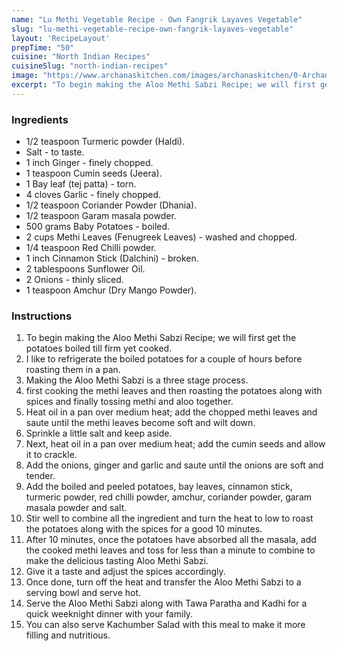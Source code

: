 ---
name: "Lu Methi Vegetable Recipe - Own Fangrik Layaves Vegetable"
slug: "lu-methi-vegetable-recipe-own-fangrik-layaves-vegetable"
layout: 'RecipeLayout'
prepTime: "50"
cuisine: "North Indian Recipes"
cuisineSlug: "north-indian-recipes"
image: "https://www.archanaskitchen.com/images/archanaskitchen/0-Archanas-Kitchen-Recipes/2020/Aloo_Methi_Sabzi_recipe_17_1600.jpg"
excerpt: "To begin making the Aloo Methi Sabzi Recipe; we will first get the potatoes boiled till firm yet cooked"
---

### Ingredients

- 1/2 teaspoon Turmeric powder (Haldi).
- Salt - to taste.
- 1 inch Ginger - finely chopped.
- 1 teaspoon Cumin seeds (Jeera).
- 1 Bay leaf (tej patta) - torn.
- 4 cloves Garlic - finely chopped.
- 1/2 teaspoon Coriander Powder (Dhania).
- 1/2 teaspoon Garam masala powder.
- 500 grams Baby Potatoes - boiled.
- 2 cups Methi Leaves (Fenugreek Leaves) - washed and chopped.
- 1/4 teaspoon Red Chilli powder.
- 1 inch Cinnamon Stick (Dalchini) - broken.
- 2 tablespoons Sunflower Oil.
- 2 Onions - thinly sliced.
- 1 teaspoon Amchur (Dry Mango Powder).

### Instructions

1. To begin making the Aloo Methi Sabzi Recipe; we will first get the potatoes boiled till firm yet cooked.
1. I like to refrigerate the boiled potatoes for a couple of hours before roasting them in a pan.
1. Making the Aloo Methi Sabzi is a three stage process.
1. first cooking the methi leaves and then roasting the potatoes along with spices and finally tossing methi and aloo together.
1. Heat oil in a pan over medium heat; add the chopped methi leaves and saute until the methi leaves become soft and wilt down.
1. Sprinkle a little salt and keep aside.
1. Next,  heat oil in a pan over medium heat; add the cumin seeds and allow it to crackle.
1. Add the onions, ginger and garlic and saute until the onions are soft and tender.
1. Add the boiled and peeled potatoes, bay leaves, cinnamon stick, turmeric powder, red chilli powder, amchur, coriander powder, garam masala powder and salt.
1. Stir well to combine all the ingredient and turn the heat to low to roast the potatoes along with the spices for a good 10 minutes.
1. After 10 minutes, once the potatoes have absorbed all the masala, add the cooked methi leaves and toss for less than a minute to combine to make the delicious tasting Aloo Methi Sabzi.
1. Give it a taste and adjust the spices accordingly.
1. Once done, turn off the heat and transfer the Aloo Methi Sabzi to a serving bowl and serve hot.
1. Serve the Aloo Methi Sabzi along with Tawa Paratha and Kadhi for a quick weeknight dinner with your family.
1. You can also serve Kachumber Salad with this meal to make it more filling and nutritious.
